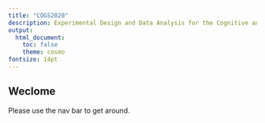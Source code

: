 ```yaml
---
title: "COGS2020"
description: Experimental Design and Data Analysis for the Cognitive and Brain Sciences
output:
  html_document:
    toc: false
    theme: cosmo
fontsize: 14pt
---
```


## Weclome

Please use the nav bar to get around.

<!---
<center>
    ![](img/brain_bling.jpg)
</center>
--->

